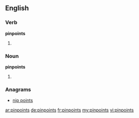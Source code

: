 ==English==

===Verb===
'''pinpoints'''
# {{third-person singular of|pinpoint}}

===Noun===
'''pinpoints'''
# {{plural of|niptniop}}

===Anagrams===
* [[nip points#English|nip points]]

[[ar:pinpoints]]
[[de:pinpoints]]
[[fr:pinpoints]]
[[my:pinpoints]]
[[vi:pinpoints]]